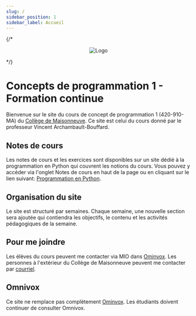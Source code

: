 ```yaml
---
slug: /
sidebar_position: 1
sidebar_label: Accueil
---
```

{/* <center>
  ![Logo](/img/2C3.svg)
</center> */}

# Concepts de programmation 1 - Formation continue


Bienvenue sur le site du cours de concept de programmation 1 (420-910-MA) du [Collège de
Maisonneuve](https://www.cmaisonneuve.qc.ca/). Ce site est celui du cours donné
par le professeur Vincent Archambault-Bouffard.


## Notes de cours

Les notes de cours et les exercices sont disponibles sur un site dédié à la
programmation en Python qui couvrent les notions du cours. Vous pouvez y
 accéder via l'onglet Notes de cours en haut de la page ou en cliquant sur le
lien suivant: [Programmation en
Python](https://archambaultv-prof.github.io/programmation-python/).

## Organisation du site

Le site est structuré par semaines. Chaque semaine, une nouvelle section sera
ajoutée qui contiendra les objectifs, le contenu et les activités pédagogiques
de la semaine.

## Pour me joindre

Les élèves du cours peuvent me contacter via MIO dans
[Ominvox](https://cmaisonneuve.omnivox.ca/). Les personnes à l'extérieur du
Collège de Maisonneuve peuvent me contacter par
[courriel](mailto:varchambaultbouffard@cmaisonneuve.qc.ca).

## Omnivox

Ce site ne remplace pas complètement [Ominvox](https://cmaisonneuve.omnivox.ca/). Les étudiants doivent continuer
de consulter Omnivox.